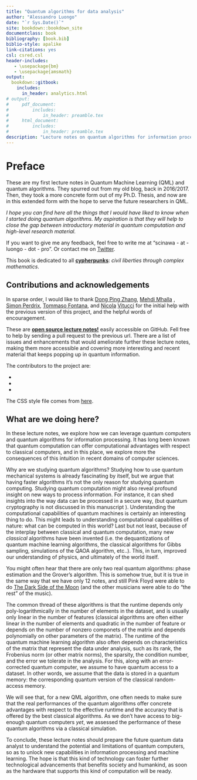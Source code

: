```yaml
--- 
title: "Quantum algorithms for data analysis"
author: "Alessandro Luongo"
date: "`r Sys.Date()`"
site: bookdown::bookdown_site
documentclass: book
bibliography: [book.bib]
biblio-style: apalike
link-citations: yes
csl: csred.csl
header-includes:
   - \usepackage{bm}
   - \usepackage{amsmath}
output:
  bookdown::gitbook:
    includes:
      in_header: analytics.html
# output:
#     pdf_document:
#         includes:
#             in_header: preamble.tex
#     html_document:
#         includes:
#             in_header: preamble.tex
description: "Lecture notes on quantum algorithms for information processing and machine learning"
---
```



\newcommand{\norm}[1]{\left\lVert#1\right\rVert}

\newcommand{\R}{\mathbb{R}}
\newcommand{\Z}{\mathbb{Z}}
\newcommand{\Q}{\mathbb{Q}}
\newcommand{\E}{\mathbb{E}}

\newcommand{\ket}[1]{|#1\rangle}
\newcommand{\bra}[1]{\langle#1|}
\newcommand{\braket}[1]{\langle#1\rangle}

\newcommand{\be}{\begin{equation}}
\newcommand{\ee}{\end{equation}}
\newcommand{\argmax}{\arg\max}



# Preface

These are my first lecture notes in Quantum Machine Learning (QML) and quantum algorithms. They spurred out from my old blog, back in 2016/2017. Then, they took a more concrete form out of my Ph.D. Thesis, and now are in this extended form with the hope to serve the future researchers in QML. 

*I hope you can find here all the things that I would have liked to know when I started doing quantum algorithms. My aspiration is that they will help to close the gap between introductory material in quantum computation and high-level research material.* 

If you want to give me any feedback, feel free to write me at "scinawa - at - luongo - dot - pro". Or contact me on [Twitter](https://twitter.com/scinawa). 

This book is dedicated to all [**cypherpunks**](https://luongo.pro/cypherpunks/): *civil liberties through complex mathematics*. 

## Contributions and acknowledgements

In sparse order, I would like to thank [Dong Ping Zhang](www.dongpingzhang.com), [Mehdi Mhalla](http://membres-lig.imag.fr/mhalla/) , [Simon Perdrix](https://members.loria.fr/SPerdrix/), [Tommaso Fontana](https://twitter.com/zommiommy), and [Nicola](https://www.linkedin.com/in/nvitucci/) [Vitucci](https://twitter.com/nvitucci) for the initial help with the previous version of this project, and the helpful words of encouragement. 

These are [**open source lecture notes!**](https://github.com/Scinawa/quantumalgorithms.org/) easily accessible on GitHub. Fell free to help by sending a pull request to the previous url. There are a list of issues and enhancements that would ameliorate further these lecture notes, making them more accessible and covering more interesting and recent material that keeps popping up in quantum information. 

The contributors to the project are:

- 
- 
- 

<!-- 
# TODO Add code to automatically add contributors in index.html
# There should be a javscript that adds an iframe or something 
# with the list of contributors to quantumalgorithms.org 
# labels: enhancement, todo
-->

The CSS style file comes from [here](https://m-clark.github.io/data-processing-and-visualization/). 

## What are we doing here? 


In these lecture notes, we explore how we can leverage quantum computers and quantum algorithms for information processing. It has long been known that quantum computation can offer computational advantages with respect to classical computers, and in this place, we explore more the consequences of this intuition in recent domains of computer sciences. 

Why are we studying quantum algorithms? Studying how to use quantum mechanical systems is already fascinating by itself, but we argue that having faster algorithms it's not the only reason for studying quantum computing. Studying quantum computation might also reveal profound insight on new ways to process information. For instance, it can shed insights into the way data can be processed in a secure way, (but quantum cryptography is not discussed in this manuscript ). Understanding the computational capabilities of quantum machines is certainly an interesting thing to do. This might leads to understanding computational capabilities of nature: what can be computed in this world? Last but not least, because of the interplay between classical and quantum computation, many new *classical* algorithms have been invented (i.e. the dequantizations of quantum machine learning algorithms, the classical algorithms for Gibbs sampling, simulations of the QAOA algorithm, etc..). This, in turn, improved our understanding of physics, and ultimately of the world itself. 

You might often hear that there are only two real quantum algorithms: phase estimation and the Grover's algorithm. This is somehow true, but it is true in the same way that we have only 12 notes, and still Pink Floyd were able to do [The Dark Side of the Moon](https://www.youtube.com/playlist?list=OLAK5uy_l1x-JAx0w53suECoCI0YJtW6VB8DBQWRQ) (and the other musicians were able to do "the rest" of the music). 

The common thread of these algorithms is that the runtime depends only poly-logarithmically in the number of elements in the dataset, and is usually only linear in the number of features (classical algorithms are often either linear in the number of elements and quadratic in the number of feature or depends on the number of nonzero componets of the matrix and depends polynomially on other parameters of the matrix). The runtime of the quantum machine learning algorithm also often depends on characteristics of the matrix that represent the data under analysis, such as its rank, the Frobenius norm (or other matrix norms), the sparsity, the condition number, and the error we tolerate in the analysis. For this, along with an error-corrected quantum computer, we assume to have quantum access to a dataset. In other words, we assume that the data is stored in a quantum memory: the corresponding quantum version of the classical random-access memory. 

We will see that, for a new QML algorithm, one often needs to make sure that the real performances of the quantum algorithms offer concrete advantages with respect to the effective runtime and the accuracy that is offered by the best classical algorithms. As we don't have access to big-enough quantum computers *yet*, we assessed the performance of these quantum algorithms via a classical simulation. 

To conclude, these lecture notes should prepare the future quantum data analyst to understand the potential and limitations of quantum computers, so as to unlock new capabilities in information processing and machine learning. The hope is that this kind of technology can foster further technological advancements that benefits society and humankind, as soon as the hardware that supports this kind of computation will be ready. 